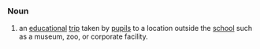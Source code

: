 ===Noun===

#an [[educational]] [[trip]] taken by [[pupil]]s to a location outside the [[school]] such as a museum, zoo, or corporate facility.